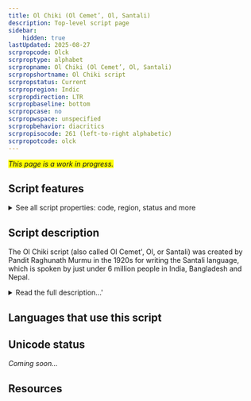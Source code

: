 ```yaml
---
title: Ol Chiki (Ol Cemet’, Ol, Santali)
description: Top-level script page
sidebar:
    hidden: true
lastUpdated: 2025-08-27
scrpropcode: Olck
scrproptype: alphabet
scrpropname: Ol Chiki (Ol Cemet’, Ol, Santali)
scrpropshortname: Ol Chiki script
scrpropstatus: Current
scrpropregion: Indic
scrpropdirection: LTR
scrpropbaseline: bottom
scrpropcase: no
scrpropwspace: unspecified
scrpropbehavior: diacritics
scrpropisocode: 261 (left-to-right alphabetic)
scrpropotcode: olck
---
```


<span style='background-color:yellow'>_This page is a work in progress._</span>


## Script features

<details>
<summary> See all script properties: code, region, status and more</summary>
<ScriptInfo />
</details>

## Script description

The Ol Chiki script (also called Ol Cemet', Ol, or Santali) was created by Pandit Raghunath Murmu in the 1920s for writing the Santali language, which is spoken by just under 6 million people in India, Bangladesh and Nepal.

<details>
<summary>Read the full description...'</summary>The Santali language is also written in the Devanagari, Bengali, Oriya and Roman scripts, and most people who are literate in Ol Chiki are also literate in at least one of the others. For this reason, not all Santali speakers are agreed as to the necessity of a unique script for their language, but despite competition from surrounding scripts, Ol Chiki is becoming more widely accepted. 

The script is an alphabet, that is, consonants and vowels are each written with independent letters. It is written from left to right. There are two forms of the script, printed and cursive, but the same principles are applied to both forms. Ol Chiki is written using thirty letters; six vowels and twenty-four consonants. The canonical order of the letters is in the form of a table having six rows and five columns, with the six vowels in the leftmost column. The letter names of the consonants are all in VC form where V is the vowel at the start of that row, for example in the row beginning with the vowel [ɔ] (called _Lɔ_), the following consonants are called _ɔT_, _ɔK'_, _ɔŋ_ and _ɔL_. Murmu ordered the alphabet in this way to facilitate memorization of the letters.

He also hoped to facilitate transmission of the script by employing symbols which were already familiar to Santali speakers, for example, symbols which were traditionally written on rocks and trees to communicate information such as "danger" or "meeting place". Both these traditional symbols and the modern Ol Chiki symbols are somewhat pictographic in nature, and the shapes of the letters reflect their names also. For example, _eḑ_ is both the name of the letter representing [ḑ] and is also a word meaning 'to point out a place', so the letter _ḑ_ was modified from a picture of a fist with a pointing finger. The shape was previously a symbol used to mark a meeting place. The shapes of letters which are not based on traditional symbols are based on the shape of the lips when articulating that sound.

The script is best suited to the southern dialect of Santali, which only uses six vowels. Other dialects use up to nine vowel sounds, which are represented in writing by applying a diacritic called _gaahlaa ttuddaag_ to three of the six basic vowels to create a total of nine vowel symbols. All vowels may be long or short, and/or nasalized. A sign called _relaa_ indicates length, and a sign called _mu ttuddag_ is used to indicate nasalization. More than one of these vowel modifier diacritics can be applied to a given vowel, for example to indicate a vowel which is not one of the basic six, and which is nasal.

Two other diacritics are used. A horizontal loop called _oh_ is added to the top right of a consonant letter to indicate aspiration. There is also a deglottalization diacritic called _ahad_. This symbol performs what is thought to be a unique feature among writing systems. Like the other Munda languages, spoken Santali includes a series of voiced and voiceless aspirated stops, and a series of word-final glottalized stops which alternates with the voiced series.

Ol Chiki used a set of script-specific digits, as well as two punctuation marks called _mucaad_ and _double mucaad_, which are used in a similar way to Devanagari _danda_ and _double danda_, or Latin full stop and comma. The Latin comma is also used, along with Latin quotation marks, question mark and exclamation mark. Latin full stop is never used as it is visually too similar to the _mu ttuddag_ diacritic.
</details>

## Languages that use this script

<WsList script='Olck' wsMax='5' />

## Unicode status

_Coming soon..._

## Resources

<ScriptResources detailSummary='seemore' />

